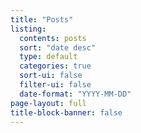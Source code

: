 ```yaml
---
title: "Posts"
listing:
  contents: posts
  sort: "date desc"
  type: default
  categories: true
  sort-ui: false
  filter-ui: false
  date-format: "YYYY-MM-DD"
page-layout: full
title-block-banner: false
---
```

